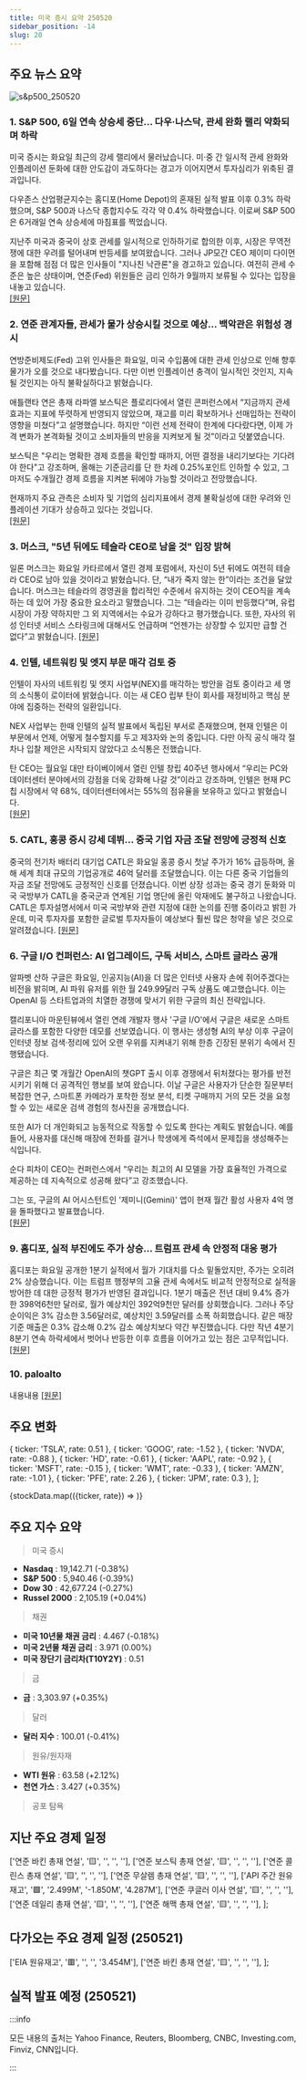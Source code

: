 ```yaml
---
title: 미국 증시 요약 250520
sidebar_position: -14
slug: 20
---
```


## 주요 뉴스 요약

![s&p500_250520](/map/250520.png)

### 1. **S&P 500, 6일 연속 상승세 중단... 다우·나스닥, 관세 완화 랠리 약화되며 하락**

미국 증시는 화요일 최근의 강세 랠리에서 물러났습니다. 미·중 간 일시적 관세 완화와 인플레이션 둔화에 대한 안도감이 과도하다는 경고가 이어지면서 투자심리가 위축된 결과입니다.

다우존스 산업평균지수는 홈디포(Home Depot)의 혼재된 실적 발표 이후 0.3% 하락했으며, S&P 500과 나스닥 종합지수도 각각 약 0.4% 하락했습니다. 이로써 S&P 500은 6거래일 연속 상승세에 마침표를 찍었습니다.

지난주 미국과 중국이 상호 관세를 일시적으로 인하하기로 합의한 이후, 시장은 무역전쟁에 대한 우려를 털어내며 반등세를 보여왔습니다. 그러나 JP모간 CEO 제이미 다이먼을 포함해 점점 더 많은 인사들이 "지나친 낙관론"을 경고하고 있습니다. 여전히 관세 수준은 높은 상태이며, 연준(Fed) 위원들은 금리 인하가 9월까지 보류될 수 있다는 입장을 내놓고 있습니다.  
[[원문]](https://finance.yahoo.com/news/live/stock-market-today-sp-500-snaps-6-day-win-streak-dow-nasdaq-slide-as-tariff-relief-rally-fades-200100540.html)

### 2. **연준 관계자들, 관세가 물가 상승시킬 것으로 예상... 백악관은 위험성 경시**

연방준비제도(Fed) 고위 인사들은 화요일, 미국 수입품에 대한 관세 인상으로 인해 향후 물가가 오를 것으로 내다봤습니다. 다만 이번 인플레이션 충격이 일시적인 것인지, 지속될 것인지는 아직 불확실하다고 밝혔습니다.

애틀랜타 연은 총재 라파엘 보스틱은 플로리다에서 열린 콘퍼런스에서 “지금까지 관세 효과는 지표에 뚜렷하게 반영되지 않았으며, 재고를 미리 확보하거나 선매입하는 전략이 영향을 미쳤다”고 설명했습니다. 하지만 “이런 선제 전략이 한계에 다다랐다면, 이제 가격 변화가 본격화될 것이고 소비자들의 반응을 지켜보게 될 것”이라고 덧붙였습니다.

보스틱은 "우리는 명확한 경제 흐름을 확인할 때까지, 어떤 결정을 내리기보다는 기다려야 한다"고 강조하며, 올해는 기준금리를 단 한 차례 0.25%포인트 인하할 수 있고, 그마저도 수개월간 경제 흐름을 지켜본 뒤에야 가능할 것이라고 전망했습니다.

현재까지 주요 관측은 소비자 및 기업의 심리지표에서 경제 불확실성에 대한 우려와 인플레이션 기대가 상승하고 있다는 것입니다.  
[[원문]](https://www.reuters.com/business/us-economy-may-be-brink-price-hike-wave-feds-bostic-says-2025-05-20/)

### 3. **머스크, "5년 뒤에도 테슬라 CEO로 남을 것" 입장 밝혀**

일론 머스크는 화요일 카타르에서 열린 경제 포럼에서, 자신이 5년 뒤에도 여전히 테슬라 CEO로 남아 있을 것이라고 밝혔습니다. 단, “내가 죽지 않는 한”이라는 조건을 달았습니다. 머스크는 테슬라의 경영권을 합리적인 수준에서 유지하는 것이 CEO직을 계속하는 데 있어 가장 중요한 요소라고 말했습니다. 그는 “테슬라는 이미 반등했다”며, 유럽 시장이 가장 약하지만 그 외 지역에서는 수요가 강하다고 평가했습니다. 또한, 자사의 위성 인터넷 서비스 스타링크에 대해서도 언급하며 “언젠가는 상장할 수 있지만 급할 건 없다”고 밝혔습니다. [[원문]](https://www.reuters.com/business/autos-transportation/elon-musk-says-he-is-still-committed-being-tesla-ceo-5-years-time-2025-05-20/)

### 4. **인텔, 네트워킹 및 엣지 부문 매각 검토 중**

인텔이 자사의 네트워킹 및 엣지 사업부(NEX)를 매각하는 방안을 검토 중이라고 세 명의 소식통이 로이터에 밝혔습니다. 이는 새 CEO 립부 탄이 회사를 재정비하고 핵심 분야에 집중하는 전략의 일환입니다.

NEX 사업부는 한때 인텔의 실적 발표에서 독립된 부서로 존재했으며, 현재 인텔은 이 부문에서 언제, 어떻게 철수할지를 두고 제3자와 논의 중입니다. 다만 아직 공식 매각 절차나 입찰 제안은 시작되지 않았다고 소식통은 전했습니다.

탄 CEO는 월요일 대만 타이베이에서 열린 인텔 창립 40주년 행사에서 “우리는 PC와 데이터센터 분야에서의 강점을 더욱 강화해 나갈 것”이라고 강조하며, 인텔은 현재 PC 칩 시장에서 약 68%, 데이터센터에서는 55%의 점유율을 보유하고 있다고 밝혔습니다.  
[[원문]](https://www.reuters.com/technology/intel-explores-sale-networking-edge-unit-sources-say-2025-05-20/)

### 5. **CATL, 홍콩 증시 강세 데뷔... 중국 기업 자금 조달 전망에 긍정적 신호**

중국의 전기차 배터리 대기업 CATL은 화요일 홍콩 증시 첫날 주가가 16% 급등하며, 올해 세계 최대 규모의 기업공개로 46억 달러를 조달했습니다. 이는 다른 중국 기업들의 자금 조달 전망에도 긍정적인 신호를 던졌습니다. 이번 상장 성과는 중국 경기 둔화와 미국 국방부가 CATL을 중국군과 연계된 기업 명단에 올린 악재에도 불구하고 나왔습니다. CATL은 투자설명서에서 미국 국방부와 관련 지정에 대한 논의를 진행 중이라고 밝힌 가운데, 미국 투자자를 포함한 글로벌 투자자들이 예상보다 훨씬 많은 청약을 넣은 것으로 알려졌습니다. [[원문]](https://finance.yahoo.com/news/chinas-catl-shares-set-jump-012847316.html)

### 6. **구글 I/O 컨퍼런스: AI 업그레이드, 구독 서비스, 스마트 글라스 공개**

알파벳 산하 구글은 화요일, 인공지능(AI)을 더 많은 인터넷 사용자 손에 쥐어주겠다는 비전을 밝히며, AI 파워 유저를 위한 월 249.99달러 구독 상품도 예고했습니다. 이는 OpenAI 등 스타트업과의 치열한 경쟁에 맞서기 위한 구글의 최신 전략입니다.

캘리포니아 마운틴뷰에서 열린 연례 개발자 행사 '구글 I/O'에서 구글은 새로운 스마트 글라스를 포함한 다양한 데모를 선보였습니다. 이 행사는 생성형 AI의 부상 이후 구글이 인터넷 정보 검색·정리에 있어 오랜 우위를 지켜내기 위해 한층 긴장된 분위기 속에서 진행됐습니다.

구글은 최근 몇 개월간 OpenAI의 챗GPT 출시 이후 경쟁에서 뒤처졌다는 평가를 반전시키기 위해 더 공격적인 행보를 보여 왔습니다. 이날 구글은 사용자가 단순한 질문부터 복잡한 연구, 스마트폰 카메라가 포착한 정보 분석, 티켓 구매까지 거의 모든 것을 요청할 수 있는 새로운 검색 경험의 청사진을 공개했습니다.

또한 AI가 더 개인화되고 능동적으로 작동할 수 있도록 한다는 계획도 밝혔습니다. 예를 들어, 사용자를 대신해 매장에 전화를 걸거나 학생에게 즉석에서 문제집을 생성해주는 식입니다.

순다 피차이 CEO는 컨퍼런스에서 “우리는 최고의 AI 모델을 가장 효율적인 가격으로 제공하는 데 지속적으로 성공해 왔다”고 강조했습니다.

그는 또, 구글의 AI 어시스턴트인 '제미니(Gemini)' 앱이 현재 월간 활성 사용자 4억 명을 돌파했다고 발표했습니다.  
[[원문]](https://www.reuters.com/business/google-unveil-ai-upgrades-io-conference-amid-search-challenges-2025-05-20/)

### 9. **홈디포, 실적 부진에도 주가 상승... 트럼프 관세 속 안정적 대응 평가**

홈디포는 화요일 공개한 1분기 실적에서 월가 기대치를 다소 밑돌았지만, 주가는 오히려 2% 상승했습니다. 이는 트럼프 행정부의 고율 관세 속에서도 비교적 안정적으로 실적을 방어한 데 대한 긍정적 평가가 반영된 결과입니다. 1분기 매출은 전년 대비 9.4% 증가한 398억6천만 달러로, 월가 예상치인 392억9천만 달러를 상회했습니다. 그러나 주당 순이익은 3% 감소한 3.56달러로, 예상치인 3.59달러를 소폭 하회했습니다. 같은 매장 기준 매출은 0.3% 감소해 0.2% 감소 예상치보다 약간 부진했습니다. 다만 작년 4분기 8분기 연속 하락세에서 벗어나 반등한 이후 흐름을 이어가고 있는 점은 고무적입니다. [[원문]](https://finance.yahoo.com/news/home-depot-stock-rises-despite-earnings-miss-as-it-navigates-trumps-tariffs-100411245.html)

### 10. **paloalto**

내용내용 [[원문]]()

## 주요 변화

  { ticker: 'TSLA', rate: 0.51 },
  { ticker: 'GOOG', rate: -1.52 },
  { ticker: 'NVDA', rate: -0.88 },
  { ticker: 'HD', rate: -0.61 },
  { ticker: 'AAPL', rate: -0.92 },
  { ticker: 'MSFT', rate: -0.15 },
  { ticker: 'WMT', rate: -0.33 },
  { ticker: 'AMZN', rate: -1.01 },
  { ticker: 'PFE', rate: 2.26 },
  { ticker: 'JPM', rate: 0.3 },
];

{stockData.map(({ticker, rate}) => <StockCardMini key={ticker} ticker={ticker} rate={rate}></StockCardMini>)}

## 주요 지수 요약

> 미국 증시

- **Nasdaq** : 19,142.71 (-0.38%)
- **S&P 500** : 5,940.46 (-0.39%)
- **Dow 30** : 42,677.24 (-0.27%)
- **Russel 2000** : 2,105.19 (+0.04%)

> 채권

- **미국 10년물 채권 금리** : 4.467 (-0.18%)
- **미국 2년물 채권 금리** : 3.971 (0.00%)
- **미국 장단기 금리차(T10Y2Y)** : 0.51

> 금

- **금** : 3,303.97 (+0.35%)

> 달러

- **달러 지수** : 100.01 (-0.41%)

> 원유/원자재

- **WTI 원유** : 63.58 (+2.12%)
- **천연 가스** : 3.427 (+0.35%)

> 공포 탐욕

<FearAndGreed fearAndGreedIndex={69} vix={18.09} vixRate={-0.28} />

## 지난 주요 경제 일정

  ['연준 바킨 총재 연설', '🟨', '', '', ''],
  ['연준 보스틱 총재 연설', '🟨', '', '', ''],
  ['연준 콜린스 총재 연설', '🟨', '', '', ''],
  ['연준 무살렘 총재 연설', '🟨', '', '', ''],
  ['API 주간 원유 재고', '🟩', '2.499M', '-1.850M', '4.287M'],
  ['연준 쿠글러 이사 연설', '🟨', '', '', ''],
  ['연준 데일리 총재 연설', '🟨', '', '', ''],
  ['연준 해맥 총재 연설', '🟨', '', '', ''],
];

<EconomicCalendar data={eventsData} />

## 다가오는 주요 경제 일정 (250521)

  ['EIA 원유재고', '🟥', '', '', '3.454M'],
  ['연준 바킨 총재 연설', '🟨', '', '', ''],
];

<EconomicCalendar data={nextEventsData} />

## 실적 발표 예정 (250521)



<EarningsBoard stocksBMO={stocksBMO} stocksAMC={stocksAMC} />

:::info

모든 내용의 출처는 Yahoo Finance, Reuters, Bloomberg, CNBC, Investing.com, Finviz, CNN입니다.

:::

